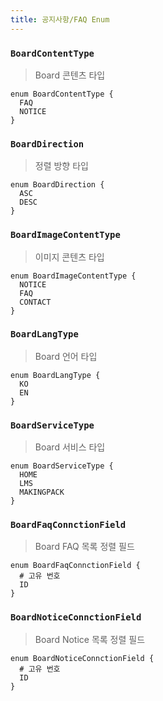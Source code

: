```yaml
---
title: 공지사항/FAQ Enum
---
```



### `BoardContentType`
> Board 콘텐츠 타입

```js:title=BoardContentType
enum BoardContentType {
  FAQ
  NOTICE
}
```

### `BoardDirection`
> 정렬 방향 타입

```js:title=BoardDirection
enum BoardDirection {
  ASC
  DESC
}
```

### `BoardImageContentType`
> 이미지 콘텐츠 타입

```js:title=BoardImageContentType
enum BoardImageContentType {
  NOTICE
  FAQ
  CONTACT
}
```

### `BoardLangType`
> Board 언어 타입

```js:title=BoardLangType
enum BoardLangType {
  KO
  EN
}
```

### `BoardServiceType`
> Board 서비스 타입

```js:title=BoardServiceType
enum BoardServiceType {
  HOME
  LMS
  MAKINGPACK
}
```

### `BoardFaqConnctionField`
> Board FAQ 목록 정렬 필드
```js:title=BoardFaqConnctionField
enum BoardFaqConnctionField {
  # 고유 번호
  ID
}
```

### `BoardNoticeConnctionField`
> Board Notice 목록 정렬 필드
```js:title=BoardNoticeConnctionField
enum BoardNoticeConnctionField {
  # 고유 번호
  ID
}
```
